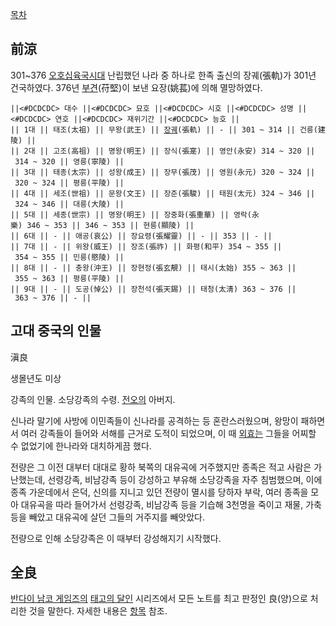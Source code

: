 [[목차]]

== 前涼 ==
301~376
[[오호십육국시대]] 난립했던 나라 중 하나로 한족 출신의 장궤(張軌)가 301년 건국하였다. 376년 [[부견]](苻堅)이 보낸 요장(姚萇)에 의해 멸망하였다.

 ||<#DCDCDC> 대수 ||<#DCDCDC> 묘호 ||<#DCDCDC> 시호 ||<#DCDCDC> 성명 ||<#DCDCDC> 연호 ||<#DCDCDC> 재위기간 ||<#DCDCDC> 능호 || 
 || 1대 || 태조(太祖) || 무왕(武王) || [[장궤]](張軌) || - || 301 ~ 314 || 건릉(建陵) || 
 || 2대 || 고조(高祖) || 명왕(明王) || 장식(張寔) || 영안(永安) 314 ~ 320 || 314 ~ 320 || 영릉(寧陵) || 
 || 3대 || 태종(太宗) || 성왕(成王) || 장무(張茂) || 영원(永元) 320 ~ 324 || 320 ~ 324 || 평릉(平陵) || 
 || 4대 || 세조(世祖) || 문왕(文王) || 장준(張駿) || 태원(太元) 324 ~ 346 || 324 ~ 346 || 대릉(大陵) || 
 || 5대 || 세종(世宗) || 명왕(明王) || 장중화(張重華) || 영락(永樂) 346 ~ 353 || 346 ~ 353 || 현릉(顯陵) || 
 || 6대 || - || 애공(哀公) || 장요령(張耀靈) || - || 353 || - || 
 || 7대 || - || 위왕(威王) || 장조(張祚) || 화평(和平) 354 ~ 355 || 354 ~ 355 || 민릉(愍陵) || 
 || 8대 || - || 충왕(沖王) || 장현정(張玄靚) || 태시(太始) 355 ~ 363 || 355 ~ 363 || 평릉(平陵) || 
 || 9대 || - || 도공(悼公) || 장천석(張天錫) || 태청(太淸) 363 ~ 376 || 363 ~ 376 || - || 


== 고대 중국의 인물 ==

滇良

생몰년도 미상

강족의 인물. 소당강족의 수령. [[전오]]의 아버지.

신나라 말기에 사방에 이민족들이 신나라를 공격하는 등 혼란스러웠으며, 왕망이 패하면서 여러 강족들이 들어와 서해를 근거로 도적이 되었으며, 이 때 [[외효]]는 그들을 어찌할 수 없었기에 한나라와 대치하게끔 했다.

전량은 그 이전 대부터 대대로 황하 북쪽의 대유곡에 거주했지만 종족은 적고 사람은 가난했는데, 선령강족, 비남강족 등이 강성하고 부유해 소당강족을 자주 침범했으며, 이에 종족 가운데에서 은덕, 신의를 지니고 있던 전량이 멸시를 당하자 부락, 여러 종족을 모아 대유곡을 따라 들어가서 선령강족, 비남강족 등을 기습해 3천명을 죽이고 재물, 가축 등을 빼았고 대유곡에 살던 그들의 거주지를 빼앗았다.

전량으로 인해 소당강족은 이 때부터 강성해지기 시작했다.

== 全良 ==
[[반다이 남코 게임즈]]의 [[태고의 달인]] 시리즈에서 모든 노트를 최고 판정인 良(양)으로 처리한 것을 말한다. 자세한 내용은 [[엑설런트#s-3.1.3|항목]] 참조.
